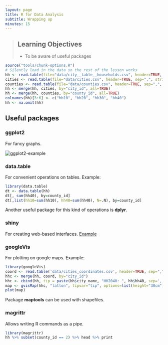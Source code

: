 ```yaml
---
layout: page
title: R for Data Analysis
subtitle: Wrapping up
minutes: 15
---
```


> ## Learning Objectives {.objectives}
>
> * To be aware of useful packages
>

```r
source("tools/chunk-options.R")
# Silently load in the data so the rest of the lesson works
hh <- read.table(file="data/city__table__households.csv", header=TRUE, sep=",")
cities <- read.table(file="data/cities.csv", header=TRUE, sep=",", stringsAsFactors=FALSE)
counties <- read.table(file="data/counties.csv", header=TRUE, sep=",", stringsAsFactors=FALSE)
hh <- merge(hh, cities, by="city_id", all=TRUE)
hh <- merge(hh, counties, by="county_id", all=TRUE)
colnames(hh)[3:6] <- c("hh10", "hh20", "hh30", "hh40")
hh <- na.omit(hh)
```

## Useful packages

### ggplot2
For fancy graphs.

<img src="fig/08-plot-ggplot2-ch5-sol-1.png" alt="ggplot2-example" />

### data.table

For convenient operations on tables. Example:

```r
library(data.table)
dt <- data.table(hh)
dt[, sum(hh40), by=county_id]
dt[,list(hh10=sum(hh10), hh40=sum(hh40), N=.N), by=county_id]
```

Another useful package for this kind of operations is **dplyr**.

### shiny
For creating web-based interfaces. [Example](https://rstudio.stat.washington.edu/shiny/wppExplorer/inst/explore/)

### googleVis
For plotting on google maps. Example:
```r
library(googleVis)
coord <- read.table('data/cities_coordinates.csv', header=TRUE, sep=",")
hhc <- merge(hh, coord, by="city_id")
hhc <- cbind(hh, tip = paste(hh$city_name, "HH2040: ", hh$hh40, sep=','))
map <- gvisMap(hhc, "latlon", tipvar="tip", options=list(height="30cm"))
plot(map)
```

Package **maptools** can be used with shapefiles.

### magrittr
Allows writing R commands as a pipe.
```r
library(magrittr)
hh %>% subset(county_id == 2) %>% head %>% print
```
